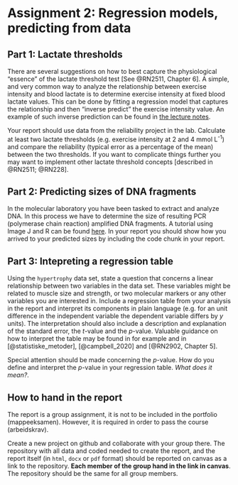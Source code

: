 # Assignment 2: Regression models, predicting from data  {#assignment2}

## Part 1: Lactate thresholds

There are several suggestions on how to best capture the physiological "essence" of the lactate threshold test [See @RN2511, Chapter 6]. A simple, and very common way to analyze the relationship between exercise intensity and blood lactate is to determine exercise intensity at fixed blood lactate values. This can be done by fitting a regression model that captures the relationship and then "inverse predict" the exercise intensity value. An example of such inverse prediction can be found in [the lecture notes](https://dhammarstrom.github.io/quant-methods/predictions.html).

Your report should use data from the reliability project in the lab. Calculate at least two lactate thresholds (e.g. exercise intensity at 2 and 4 mmol L<sup>-1</sup>) and compare the reliability (typical error as a percentage of the mean) between the two thresholds. If you want to complicate things further you may want to implement other lactate threshold concepts [described in @RN2511; @RN228].


## Part 2: Predicting sizes of DNA fragments

In the molecular laboratory you have been tasked to extract and analyze DNA. In this process we have to determine the size of resulting PCR (polymerase chain reaction) amplified DNA fragments. A tutorial using Image J and R can be found [here](https://trainome.github.io/sw_pcr_size_determination.html). In your report you should show how you arrived to your predicted sizes by including the code chunk in your report.


## Part 3: Intepreting a regression table

Using the `hypertrophy` data set, state a question that concerns a linear relationship between two variables in the data set. These variables might be related to muscle size and strength, or two molecular markers or any other variables you are interested in. Include a regression table from your analysis in the report and interpret its components in plain language (e.g. for an unit difference in the independent variable the dependent variable differs by *y* units). The interpretation should also include a description and explanation of the standard error, the *t*-value and the *p*-value. Valuable guidance on how to interpret the table may be found in for example and in [@statistiske_metoder], [@campbell_2020] and [@RN2902, Chapter 5].

Special attention should be made concerning the *p*-value. How do you define and interpret the *p*-value in your regression table. *What does it mean?*.


## How to hand in the report

The report is a group assignment, it is not to be included in the portfolio (mappeeksamen). However, it is required in order to pass the course (arbeidskrav).

Create a new project on github and collaborate with your group there. The repository with all data and coded needed to create the report, and the report itself (in `html`, `docx` or `pdf` format) should be reported on canvas as a link to the repository. **Each member of the group hand in the link in canvas**. The repository should be the same for all group members.
